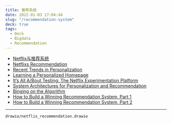 ```yaml
---
title: 推荐系统
date: 2022-01-03 17:04:44
slug: "/recommendation-system"
deck: true
tags:
  - Deck
  - Bigdata
  - Recommendation
---
```


- [Netflix与推荐系统](https://zhuanlan.zhihu.com/p/21475441)
- [Netflixs Recommendation](https://towardsdatascience.com/deep-dive-into-netflixs-recommender-system-341806ae3b48)
- [Recent Trends in Personalization](https://slideslive.com/38917692/recent-trends-in-personalization-a-netflix-perspective)
- [Learning a Personalized Homepage](https://netflixtechblog.com/learning-a-personalized-homepage-aa8ec670359a)
- [It’s All A/Bout Testing: The Netflix Experimentation Platform](https://netflixtechblog.com/its-all-a-bout-testing-the-netflix-experimentation-platform-4e1ca458c15)
- [System Architectures for Personalization and Recommendation](https://netflixtechblog.com/system-architectures-for-personalization-and-recommendation-e081aa94b5d8)
- [Binging on the Algorithm](https://uxplanet.org/netflix-binging-on-the-algorithm-a3a74a6c1f59)
- [How to Build a Winning Recommendation System, Part 1](https://developer.nvidia.com/blog/how-to-build-a-winning-recommendation-system-part-1/)
- [How to Build a Winning Recommendation System, Part 2](https://developer.nvidia.com/blog/how-to-build-a-winning-recommendation-system-part-2-deep-learning-for-recommender-systems/)

---

``` drawio
drawio/netflix_recommendation.drawio
```
